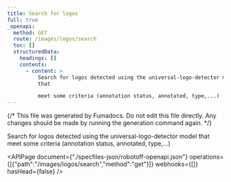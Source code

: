 ```yaml
---
title: Search for logos
full: true
_openapi:
  method: GET
  route: /images/logos/search
  toc: []
  structuredData:
    headings: []
    contents:
      - content: >
          Search for logos detected using the universal-logo-detector model
          that 

          meet some criteria (annotation status, annotated, type,...)
---
```


{/* This file was generated by Fumadocs. Do not edit this file directly. Any changes should be made by running the generation command again. */}

Search for logos detected using the universal-logo-detector model that 
meet some criteria (annotation status, annotated, type,...)


<APIPage document={"./specfiles-json/robotoff-openapi.json"} operations={[{"path":"/images/logos/search","method":"get"}]} webhooks={[]} hasHead={false} />